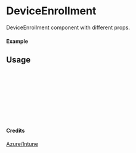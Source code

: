 
<Meta of={DeviceEnrollment} title="Azure/Intune/DeviceEnrollment" />

# DeviceEnrollment

DeviceEnrollment component with different props.

#### Example

<Canvas of={DeviceEnrollment.Primary} />

## Usage

```ts
import { DeviceEnrollment } from "yadl-ui";

const Example = () => {
  return (
      <DeviceEnrollment />
  );
};

export default Example;
```

#### Credits
[Azure/Intune](https://learn.microsoft.com/en-us/azure/architecture/icons/)
